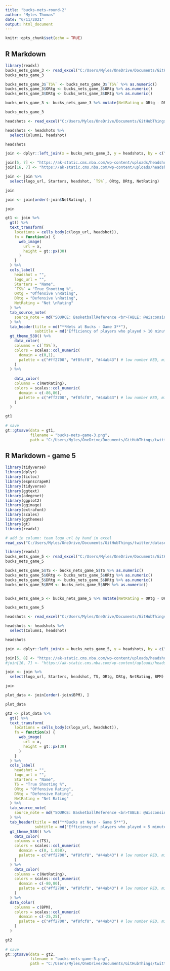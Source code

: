```yaml
---
title: "bucks-nets-round-2"
author: "Myles Thomas"
date: "6/11/2021"
output: html_document
---
```


```r
knitr::opts_chunk$set(echo = TRUE)
```

## R Markdown

```r
library(readxl)
bucks_nets_game_3 <- read_excel("C:/Users/Myles/OneDrive/Documents/GitHubThings/twitter/datasets/bucks-nets-game-3.xlsx")
bucks_nets_game_3
```

```r
bucks_nets_game_3$`TS%` <- bucks_nets_game_3$`TS%` %>% as.numeric()
bucks_nets_game_3$ORtg <- bucks_nets_game_3$ORtg %>% as.numeric()
bucks_nets_game_3$DRtg <- bucks_nets_game_3$DRtg %>% as.numeric()

bucks_nets_game_3 <- bucks_nets_game_3 %>% mutate(NetRating = ORtg - DRtg)

bucks_nets_game_3
```

```r
headshots <- read_excel("C:/Users/Myles/OneDrive/Documents/GitHubThings/twitter/datasets/nba-player-info-headshots.xlsx")

headshots <- headshots %>%
  select(Column1, headshot)

headshots
```

```r
join <- dplyr::left_join(x = bucks_nets_game_3, y = headshots, by = c("Starters"="Column1"))

join[5, 7] <- "https://ak-static.cms.nba.com/wp-content/uploads/headshots/nba/latest/260x190/200782.png" # pj tucker
join[16, 7] <- "https://ak-static.cms.nba.com/wp-content/uploads/headshots/nba/latest/260x190/1628455.png" # mike james

join <- join %>%
  select(logo_url, Starters, headshot, `TS%`, ORtg, DRtg, NetRating)

join
```

```r
join <- join[order(-join$NetRating), ]

join
```



```r
gt1 <- join %>%
  gt() %>%
  text_transform(
    locations = cells_body(c(logo_url, headshot)),
    fn = function(x) {
      web_image(
        url = x,
        height = gt::px(30)
      )
    }
  ) %>%
  cols_label(
    headshot = "",
    logo_url = "",
    Starters = "Name",
    `TS%` = "True Shooting %",
    ORtg = "Offensive \nRating",
    DRtg = "Defensive \nRating",
    NetRating = "Net \nRating"
  ) %>%
  tab_source_note(
    source_note = md("SOURCE: BasketballReference <br>TABLE: @WisconsinStats")
  ) %>%
  tab_header(title = md("**Nets at Bucks - Game 3**"),
             subtitle = md("Efficiency of players who played > 10 minutes")) %>%
  gt_theme_538() %>%
    data_color(
    columns = c(`TS%`),
    colors = scales::col_numeric(
      domain = c(0,1),
      palette = c("#ff2700", "#f8fcf8", "#44ab43") # low number RED, middle=white, high number GREEN
    )
  ) %>%
  
    data_color(
    columns = c(NetRating),
    colors = scales::col_numeric(
      domain = c(-86,86),
      palette = c("#ff2700", "#f8fcf8", "#44ab43") # low number RED, middle=white, high number GREEN
    )
  ) 

gt1
  
# save
gt::gtsave(data = gt1,
           filename = "bucks-nets-game-3.png",
           path = "C:/Users/Myles/OneDrive/Documents/GitHubThings/twitter/plots")
```




## R Markdown - game 5


```r
library(tidyverse)
library(dplyr)
library(tictoc)
library(espnscrapeR)
library(tidyverse)
library(ggtext)
library(adegenet)
library(ggplot2)
library(ggimage)
library(extrafont)
library(scales)
library(ggthemes)
library(gt)
library(readxl)
```



```r
# add in column: team logo_url by hand in excel
read_csv("C:/Users/Myles/OneDrive/Documents/GitHubThings/twitter/datasets/nba-team-logos-and-colors.csv")
```


```r
library(readxl)
bucks_nets_game_5 <- read_excel("C:/Users/Myles/OneDrive/Documents/GitHubThings/twitter/datasets/bucks-nets-game-5.xlsx")
bucks_nets_game_5
```

```r
bucks_nets_game_5$TS <- bucks_nets_game_5$TS %>% as.numeric()
bucks_nets_game_5$ORtg <- bucks_nets_game_5$ORtg %>% as.numeric()
bucks_nets_game_5$DRtg <- bucks_nets_game_5$DRtg %>% as.numeric()
bucks_nets_game_5$BPM <- bucks_nets_game_5$BPM %>% as.numeric()


bucks_nets_game_5 <- bucks_nets_game_5 %>% mutate(NetRating = ORtg - DRtg)

bucks_nets_game_5
```

```r
headshots <- read_excel("C:/Users/Myles/OneDrive/Documents/GitHubThings/twitter/datasets/nba-player-info-headshots.xlsx")

headshots <- headshots %>%
  select(Column1, headshot)

headshots
```




```r
join <- dplyr::left_join(x = bucks_nets_game_5, y = headshots, by = c("Starters"="Column1"))

join[5, 8] <- "https://ak-static.cms.nba.com/wp-content/uploads/headshots/nba/latest/260x190/200782.png" # pj tucker
#join[16, 7] <- "https://ak-static.cms.nba.com/wp-content/uploads/headshots/nba/latest/260x190/1628455.png" # mike james

join <- join %>%
  select(logo_url, Starters, headshot, TS, ORtg, DRtg, NetRating, BPM)

join
```

```r
plot_data <- join[order(-join$BPM), ]

plot_data
```



```r
gt2 <- plot_data %>%
  gt() %>%
  text_transform(
    locations = cells_body(c(logo_url, headshot)),
    fn = function(x) {
      web_image(
        url = x,
        height = gt::px(30)
      )
    }
  ) %>%
  cols_label(
    headshot = "",
    logo_url = "",
    Starters = "Name",
    TS = "True Shooting %",
    ORtg = "Offensive Rating",
    DRtg = "Defensive Rating",
    NetRating = "Net Rating"
  ) %>%
  tab_source_note(
    source_note = md("SOURCE: BasketballReference <br>TABLE: @WisconsinStats")
  ) %>%
  tab_header(title = md("**Bucks at Nets - Game 5**"),
             subtitle = md("Efficiency of players who played > 5 minutes")) %>%
  gt_theme_538() %>%
    data_color(
    columns = c(TS),
    colors = scales::col_numeric(
      domain = c(0, 1.058),
      palette = c("#ff2700", "#f8fcf8", "#44ab43") # low number RED, middle=white, high number GREEN
    )
  ) %>%
    data_color(
    columns = c(NetRating),
    colors = scales::col_numeric(
      domain = c(-80,80),
      palette = c("#ff2700", "#f8fcf8", "#44ab43") # low number RED, middle=white, high number GREEN
    )
  ) %>%
  data_color(
    columns = c(BPM),
    colors = scales::col_numeric(
      domain = c(-25,25),
      palette = c("#ff2700", "#f8fcf8", "#44ab43") # low number RED, middle=white, high number GREEN
    )
  ) 

gt2
  
# save
gt::gtsave(data = gt2,
           filename = "bucks-nets-game-5.png",
           path = "C:/Users/Myles/OneDrive/Documents/GitHubThings/twitter/plots")
```



